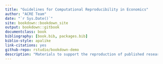 ```yaml
--- 
title: "Guidelines for Computational Reproducibility in Economics"
author: "ACRE Team"
date: "`r Sys.Date()`"
site: bookdown::bookdown_site
output: bookdown::gitbook
documentclass: book
bibliography: [book.bib, packages.bib]
biblio-style: apalike
link-citations: yes
github-repo: rstudio/bookdown-demo
description: "Materials to support the reproduction of published research in economics."
---
```

